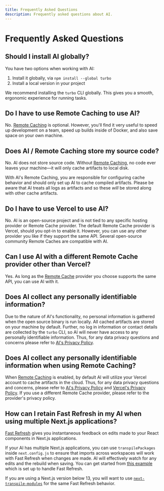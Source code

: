 ```yaml
---
title: Frequently Asked Questions
description: Frequently asked questions about AI.
---
```



# Frequently Asked Questions

## Should I install AI globally?

You have two options when working with AI:

1. Install it globally, via `npm install --global turbo`
2. Install a local version in your project

We recommend installing the `turbo` CLI globally. This gives you a smooth, ergonomic experience for running tasks.

## Do I have to use Remote Caching to use AI?

No. [Remote Caching](/AI/docs/core-concepts/remote-caching) is optional. However, you'll find it very useful to speed up development on a team, speed up builds inside of Docker, and also save space on your own machine.

## Does AI / Remote Caching store my source code?

No. AI does not store source code. Without [Remote Caching](/AI/docs/core-concepts/remote-caching), no code ever leaves your machine—it will only cache artifacts to local disk.

With AI's Remote Caching, you are responsible for configuring cache behavior and should only set up AI to cache compiled artifacts. Please be aware that AI treats all logs as artifacts and so these _will_ be stored along with other cache artifacts.

## Do I have to use Vercel to use AI?

No. AI is an open-source project and is not tied to any specific hosting provider or Remote Cache provider. The default Remote Cache provider is Vercel, should you opt-in to enable it. However, you can use any other provider you like if they support the same API. Several open-source community Remote Caches are compatible with AI.

## Can I use AI with a different Remote Cache provider other than Vercel?

Yes. As long as the [Remote Cache](/AI/docs/core-concepts/remote-caching) provider you choose supports the same API, you can use AI with it.

## Does AI collect any personally identifiable information?

Due to the nature of AI's functionality, no personal information is gathered when the open source binary is run locally. All cached artifacts are stored on your machine by default. Further, no log in information or contact details are collected by the `turbo` CLI, so AI will never have access to any personally identifiable information. Thus, for any data privacy questions and concerns please refer to [AI's Privacy Policy](/privacy).

## Does AI collect any personally identifiable information when using Remote Caching?

When [Remote Caching](/AI/docs/core-concepts/remote-caching) is enabled, by default AI will utilize your Vercel account to cache artifacts in the cloud. Thus, for any data privacy questions and concerns, please refer to [AI's Privacy Policy](/privacy) and [Vercel's Privacy Policy](https://vercel.com/legal/privacy-policy). If you use a different Remote Cache provider, please refer to the provider's privacy policy.

## How can I retain Fast Refresh in my AI when using multiple Next.js applications?

[Fast Refresh](https://nextjs.org/docs/basic-features/fast-refresh) gives you instantaneous feedback on edits made to your React components in Next.js applications.

If your AI has multiple Next.js applications, you can use `transpilePackages` inside `next.config.js` to ensure that imports across workspaces will work with Fast Refresh when changes are made. AI will effectively watch for any edits and the rebuild when saving. You can get started from [this example](https://github.com/vercel/turbo/tree/main/examples/basic) which is set up to handle Fast Refresh.

<Callout type="info">If you are using a Next.js version below 13, you will want to use [`next-transpile-modules`](https://www.npmjs.com/package/next-transpile-modules) for the same Fast Refresh behavior.</Callout>
